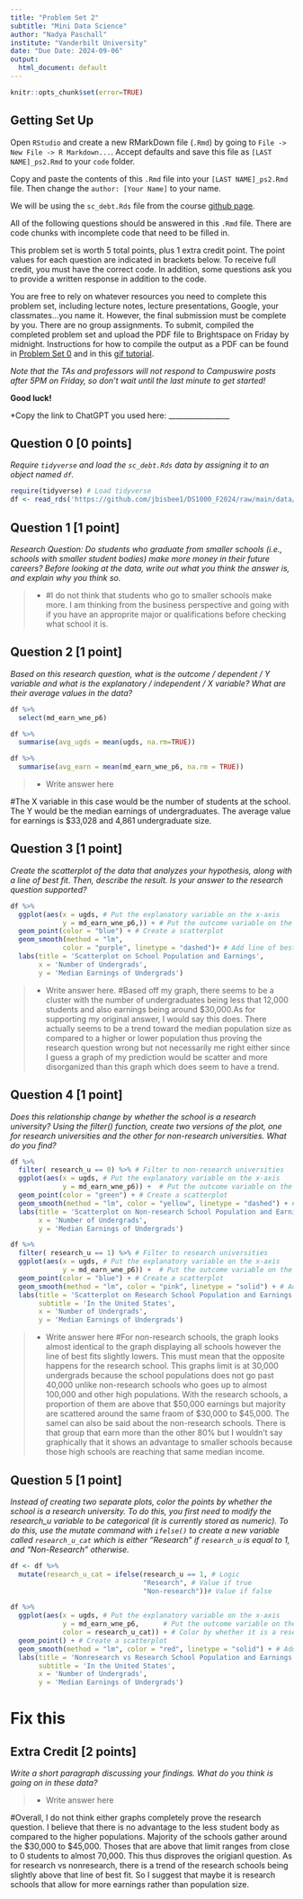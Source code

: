 ```yaml
---
title: "Problem Set 2"
subtitle: "Mini Data Science"
author: "Nadya Paschall"
institute: "Vanderbilt University"
date: "Due Date: 2024-09-06"
output:
  html_document: default
---
```


```r
knitr::opts_chunk$set(error=TRUE)
```


## Getting Set Up

Open `RStudio` and create a new RMarkDown file (`.Rmd`) by going to `File -> New File -> R Markdown...`.
Accept defaults and save this file as `[LAST NAME]_ps2.Rmd` to your `code` folder.

Copy and paste the contents of this `.Rmd` file into your `[LAST NAME]_ps2.Rmd` file. Then change the `author: [Your Name]` to your name.

We will be using the `sc_debt.Rds` file from the course [github page](https://github.com/jbisbee1/DS1000_F2024/blob/main/data/sc_debt.Rds).

All of the following questions should be answered in this `.Rmd` file. There are code chunks with incomplete code that need to be filled in. 

This problem set is worth 5 total points, plus 1 extra credit point. The point values for each question are indicated in brackets below. To receive full credit, you must have the correct code. In addition, some questions ask you to provide a written response in addition to the code.

You are free to rely on whatever resources you need to complete this problem set, including lecture notes, lecture presentations, Google, your classmates...you name it. However, the final submission must be complete by you. There are no group assignments. To submit, compiled the completed problem set and upload the PDF file to Brightspace on Friday by midnight. Instructions for how to compile the output as a PDF can be found in [Problem Set 0](https://github.com/jbisbee1/DS1000_F2024/blob/main/Psets/ds1000_pset_0.pdf) and in this [gif tutorial](https://github.com/jbisbee1/DS1000_F2024/blob/main/Psets/save_as_pdf.gif). 

*Note that the TAs and professors will not respond to Campuswire posts after 5PM on Friday, so don't wait until the last minute to get started!*

**Good luck!**

*Copy the link to ChatGPT you used here: _________________



## Question 0 [0 points]
*Require `tidyverse` and load the `sc_debt.Rds` data by assigning it to an object named `df`.*
```r
require(tidyverse) # Load tidyverse
df <- read_rds('https://github.com/jbisbee1/DS1000_F2024/raw/main/data/sc_debt.Rds') # Load the dataset
```


## Question 1 [1 point]
*Research Question: Do students who graduate from smaller schools (i.e., schools with smaller student bodies) make more money in their future careers? Before looking at the data, write out what you think the answer is, and explain why you think so.*

>- 
#I do not think that students who go to smaller schools make more. I am thinking from the business perspective and going with if you have an approprite major or qualifications before checking what school it is. 

## Question 2 [1 point]
*Based on this research question, what is the outcome / dependent / $Y$ variable and what is the explanatory / independent / $X$ variable? What are their average values in the data?*
```r
df %>%
  select(md_earn_wne_p6)
```

```r
df %>%
  summarise(avg_ugds = mean(ugds, na.rm=TRUE))
```
```r
df %>%
  summarise(avg_earn = mean(md_earn_wne_p6, na.rm = TRUE))
```

>- Write answer here

#The X variable in this case would be the number of students at the school. The Y would be the median earnings of undergraduates. The average value for earnings is $33,028 and 4,861 undergraduate size.

## Question 3 [1 point]
*Create the scatterplot of the data that analyzes your hypothesis, along with a line of best fit. Then, describe the result. Is your answer to the research question supported?*
```r
df %>%
  ggplot(aes(x = ugds, # Put the explanatory variable on the x-axis
             y = md_earn_wne_p6,)) + # Put the outcome variable on the y-axis
  geom_point(color = "blue") + # Create a scatterplot
  geom_smooth(method = "lm",
             color = "purple", linetype = "dashed")+ # Add line of best fit
  labs(title = 'Scatterplot on School Population and Earnings', 
       x = 'Number of Undergrads',
       y = 'Median Earnings of Undergrads')
```

>- Write answer here. 
#Based off my graph, there seems to be a cluster with the number of undergraduates being less that 12,000 students and also earnings being around $30,000.As for supporting my original answer, I would say this does. There actually seems to be a trend toward the median population size as compared to a higher or lower population thus proving the research question wrong but not necessarily me right either since I guess a graph of my prediction would be scatter and more disorganized than this graph which does seem to have a trend.

## Question 4 [1 point]
*Does this relationship change by whether the school is a research university? Using the filter() function, create two versions of the plot, one for research universities and the other for non-research universities. What do you find?*

```r
df %>%
  filter( research_u == 0) %>% # Filter to non-research universities
  ggplot(aes(x = ugds, # Put the explanatory variable on the x-axis
             y = md_earn_wne_p6)) +  # Put the outcome variable on the y-axis
  geom_point(color = "green") + # Create a scatterplot
  geom_smooth(method = "lm", color = "yellow", linetype = "dashed") + # Add line of best fit
  labs(title = 'Scatterplot on Non-research School Population and Earnings',
       x = 'Number of Undergrads',
       y = 'Median Earnings of Undergrads')

df %>%
  filter( research_u == 1) %>% # Filter to research universities
  ggplot(aes(x = ugds, # Put the explanatory variable on the x-axis
             y = md_earn_wne_p6)) +  # Put the outcome variable on the y-axis
  geom_point(color = "blue") + # Create a scatterplot
  geom_smooth(method = "lm", color = "pink", linetype = "solid") + # Add line of best fit
  labs(title = 'Scatterplot on Research School Population and Earnings', 
       subtitle = 'In the United States', 
       x = 'Number of Undergrads',
       y = 'Median Earnings of Undergrads')
```

>- Write answer here
#For non-research schools, the graph looks almost identical to the graph displaying all schools however the line of best fits slightly lowers. This must mean that the opposite happens for the research school. This graphs limit is at 30,000 undergrads because the school populations does not go past 40,000 unlike non-research schools who goes up to almost 100,000 and other high populations. With the research schools, a proportion of them are above that $50,000 earnings but majority are scattered around the same fraom of $30,000 to $45,000. The samel can also be said about the non-research schools. There is that group that earn more than the other 80% but I wouldn't say graphically that it shows an advantage to smaller schools because those high schools are reaching that same median income.

## Question 5 [1 point]
*Instead of creating two separate plots, color the points by whether the school is a research university. To do this, you first need to modify the research_u variable to be categorical (it is currently stored as numeric). To do this, use the mutate command with `ifelse()` to create a new variable called `research_u_cat` which is either "Research" if `research_u` is equal to 1, and "Non-Research" otherwise.*
```r
df <- df %>%
  mutate(research_u_cat = ifelse(research_u == 1, # Logic
                                 "Research", # Value if true
                                 "Non-research"))# Value if false

df %>%
  ggplot(aes(x = ugds, # Put the explanatory variable on the x-axis
             y = md_earn_wne_p6,      # Put the outcome variable on the y-axis
             color = research_u_cat)) + # Color by whether it is a research university
  geom_point() + # Create a scatterplot
  geom_smooth(method = "lm", color = "red", linetype = "solid") + # Add line of best fit
  labs(title = 'Nonresearch vs Research School Population and Earnings', # give the plot meaningful labels to help the viewer understand it
       subtitle = 'In the United States', 
       x = 'Number of Undergrads',
       y = 'Median Earnings of Undergrads')
```
# Fix this 

## Extra Credit [2 points]
*Write a short paragraph discussing your findings. What do you think is going on in these data?*

>- Write answer here

#Overall, I do not think either graphs completely prove the research question. I believe that there is no advantage to the less student body as compared to the higher populations. Majority of the schools gather around the $30,000 to $45,000. Thoses that are above that limit ranges from close to 0 students to almost 70,000. This thus disproves the origianl question. As for research vs nonresearch, there is a trend  of the research schools being slightly above that line of best fit. So I suggest that maybe it is research schools that allow for more earnings rather than population size.
